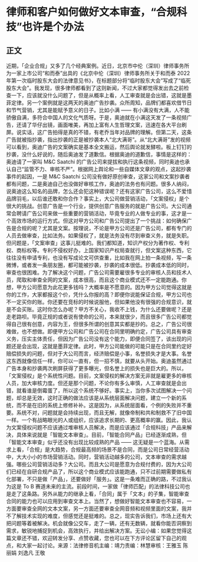 # 律师和客户如何做好文本审查，“合规科技”也许是个办法
## 正文
近期，「企业合规」又多了几个经典案例。近日，北京市中伦（深圳）律师事务所为一家上市公司“和而泰”出具的《北京中伦（深圳）律师事务所关于和而泰 2022 年第一次临时股东大会的法律意见书》，在标题部分将“临时股东大会”写成了“临死股东大会”。我发现，很多律师都看到了这则新闻，不过大家都觉得发出去之前检查一下，应该就没什么问题了，但是从概率上看，人工审查就是会出错，这就是墨菲定律。另一个案例就是这两天的奥迪广告抄袭。众所周知，品牌们都喜欢借节日和节气营销，尤其是能赋予意义的日子。比如小满 —— 有小满没有大满，人不能骄傲自满，多符合中国人的文化气质呀。于是，奥迪就在小满这天发了一条视频广告，还请了华仔出镜，画面唯美，再加上富有人生哲理文案，迅速在各大平台刷屏。说实话，这广告拍得是真的不错，有老乔当年对品牌的理解。但第二天，这条广告就被指抄袭，指出抄袭的正是被抄袭本人“北大满哥”。从“北大满哥”发的视频可以看到，奥迪广告的文案确实是基本全文搬运，然后舆论就发酵啦。板上钉钉的抄袭，没什么好说的，随后奥迪发了道歉信。根据奥迪的道歉信，事情是这样的：奥迪请了一家叫 M&C Saatchi 的广告公司来提拔和执行这条视频，同时奥迪也承认自己“监管不力、审核不严”。根据网上舆论和一些自媒体文章的观点，这起抄袭事件的起因，一是 M&C Saatchi 公司没有做好原创审查，这家公司和文案抄袭者都有问题，二是奥迪自己也没做好审核工作，奥迪的法务也有问题。很多人纳闷，说奥迪这么知名的品牌，怎么还会犯这种错误呢？还有这家广告公司，这么不爱惜品牌羽毛，以后谁还敢和你合作？事实上，大公司做营销活动，「文案侵权」是个很大的挑战。创意广告是一个行业，提供创意广告服务的就是广告公司。大公司通常会聘请广告公司来做一些重要的营销活动，毕竟专业的人做专业的事，这才是一个高效市场的运行方式。但这对甲方公司和广告公司提出了一个挑战：如何确保广告是合规的呢？尤其是文案。按理说，不论是甲方公司还是广告公司，都有专门的人员去做审查，比如法务。如果侵权了，就是法务没有尽到审查义务，就是失职。但问题是，「文案审查」这事儿挺难的。我们都知道，知识产权分为著作权、专利权、商标权等。专利不侵权好办，上国家知识产权局查就行，但文案这种东西，它往往没有申请专利，也没有写成论文可供查重，比如我在网上拍一条视频，写一条微博，或者发一条朋友圈，都可能被抄袭，抄袭的成本很低。抄袭成本低的同时，审查也很困难。为了解决这个问题，广告公司需要雇很多专业的审核人员和技术人员，爬取和审查全网的文案，成本很高，而且这个商业模式还不一定能跑通。你想，甲方公司愿意为此花更多钱吗？大概率是不愿意的。因为甲方公司觉得这就是你的工作，大家都报这个价，凭什么你报的高？即便你说能保证合规，甲方公司也不一定买你的账。你还要在竞标的时候说服他，但如果他没有很强的合规意识，就是不会买账。这时你怎么办呢？甲方不关心，我收不上钱，为什么还要做呢？还是走老路呗。毕竟正规的或者说有使命的公司，本来就很少，而且很多广告公司都觉得自己很有创意，内容为王，但很多所谓的创意其实都是抄的。总之，广告公司很难做，也不想做。即便甲方公司和广告公司在合同里明确约定，广告公司具有审查义务，压实主体责任，但因为广告公司没有这个能力，即便合同签了，该出现的问题还是会出现，这就是墨菲定律。此时，甲方公司能做的可能只是在合同里约定好赔偿损失的问题，但对于大公司而言，经济赔偿是小事，名誉损失才是大事。名誉这东西就像信任一样，你可以一直有，但一招不慎，就要从头开始。奥迪虽然通过广告本身和抄袭两次刷屏获得了更多曝光，但名誉上的损失也是巨大的。所以，「文案侵权」是个系统性问题。目前，文案侵权的解决方案无非就是雇更多的审核人员，加大审核力度。但还是那个问题，不论你有多么审慎，人工审查就是会出错，就看谁是倒霉蛋了，所以这个系统不够好。事实上，当你多次试图解决一个问题，却总是无效，这时正确的做法应该是从系统层面解决问题，建立一个新的系统，而不是在旧的系统上修修补补。这是因为，从系统层面看，个例的失败并不重要。系统不对，问题就是会持续出现，而且无解，就像帝制和共和制救不了旧中国一样。一个有战略眼光的人或组织，应该追求长期的、更高概率的赢。因此，我认为文案侵权问题不应该通过堆审核人员解决，而是应该通过「合规科技」产品来解决，具体来说就是「智能文本审查」。目前，「智能合同产品」已经逐渐成熟，但「智能文本审查」似乎还没有出现比较成熟的产品 —— 这无疑是一个蓝海。从需求上看，「合规」是大趋势，合规最高频的场景不是合同，而是公司日常经营活动中，大大小小的市场营销活动。同时，营销活动越多的公司，文本审查的需求越强。哪些公司营销活动多？大公司。而且大公司是愿意为合规付费的，因为大公司们已经在自研合规产品了，所以这个商业模式应该能跑通，只不过前期需要做私有化部署，不只是做「产品」，还要做好「服务」。这是一条难而正确的路，不过我认为这是 To B 赛道未来的主流。前段时间，一家做「律师匹配」的法律科技公司也是走了这条路。另外从能力的继承上看，「合同」属于「文本」的子集，智能审查合同的能力也可以应用到审查文本上。当然了，想做好智能文本审查也不容易，一方面要审查全网的文本文案，另一方面还要审查全网音频和视频里面的文案，我并不了解技术实现的难度，但感觉还是挺难的。总之，现实告诉我们，市场上还有大把问题等着被解决。机会就像公交车，走了一辆，还有无数辆，就看你能否洞察到需求，敏锐地捕捉到机会，高效执行，并给出解决方案。无讼小编：如果您觉得这篇文章还不错，欢迎转发分享、点赞收藏，您也可以在下方评论区留下自己的观点，和大家一起讨论。来源：法律修音机主编：靖力责编：林慧审核：王雅玉 陈丽娟 刘逸凡 王敬